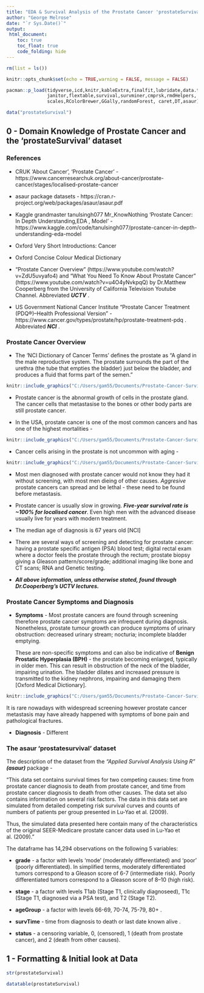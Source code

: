 ```yaml
---
title: "EDA & Survival Analysis of the Prostate Cancer 'prostateSurvival' Dataset"
author: "George Melrose"
date: "`r Sys.Date()`"
output: 
 html_document:
    toc: true
    toc_float: true
    code_folding: hide
---
```


```r
rm(list = ls())

knitr::opts_chunk$set(echo = TRUE,warning = FALSE, message = FALSE)

pacman::p_load(tidyverse,icd,knitr,kableExtra,finalfit,lubridate,data.table,
               janitor,flextable,survival,survminer,cmprsk,rmdHelpers, ggrepel,
               scales,RColorBrewer,GGally,randomForest, caret,DT,asaur)

data("prostateSurvival")

```

## 0 - Domain Knowledge of Prostate Cancer and the 'prostateSurvival' dataset

### References 

* CRUK 'About Cancer', 'Prostate Cancer' - https://www.cancerresearchuk.org/about-cancer/prostate-cancer/stages/localised-prostate-cancer

* asaur package datasets - https://cran.r-project.org/web/packages/asaur/asaur.pdf

* Kaggle grandmaster tanulsingh077
Mr_KnowNothing 'Prostate Cancer: In Depth Understanding,EDA , Model' - https://www.kaggle.com/code/tanulsingh077/prostate-cancer-in-depth-understanding-eda-model

* Oxford Very Short Introductions: Cancer

* Oxford Concise Colour Medical Dictionary 

* "Prostate Cancer Overview" (https://www.youtube.com/watch?v=ZdU5uvyafo4) and "What You Need To Know About Prostate Cancer" (https://www.youtube.com/watch?v=u4O4yNvkpqQ)  by Dr.Matthew Cooperberg from the University of California Television Youtube Channel. Abbreviated ***UCTV*** . 

* US Government National Cancer Institute "Prostate Cancer Treatment (PDQ®)–Health Professional Version" - https://www.cancer.gov/types/prostate/hp/prostate-treatment-pdq . Abbreviated ***NCI*** .

### Prostate Cancer Overview

* The 'NCI Dictionary of Cancer Terms' defines the prostate as "A gland in the male reproductive system. The prostate surrounds the part of the urethra (the tube that empties the bladder) just below the bladder, and produces a fluid that forms part of the semen."

```r
knitr::include_graphics("C:/Users/gam55/Documents/Prostate-Cancer-Survival-Analysis/prostate_cross_section.jpg")
```




* Prostate cancer is the abnormal growth of cells in the prostate gland. The cancer cells that metastasise to the bones or other body parts are still prostate cancer.

* In the USA, prostate cancer is one of the most common cancers and has one of the highest mortalities - 

```r
knitr::include_graphics("C:/Users/gam55/Documents/Prostate-Cancer-Survival-Analysis/prostate_cancer_2022.png")
```


* Cancer cells arising in the prostate is not uncommon with aging - 

```r
knitr::include_graphics("C:/Users/gam55/Documents/Prostate-Cancer-Survival-Analysis/prostate_cancer_cells_w_age.png")
```

* Most men diagnosed with prostate cancer would not know they had it without screening, with most men dieing of other causes. *Aggresive* prostate cancers can spread and be lethal - these need to be found before metastasis. 

* Prostate cancer is usually slow in growing. ***Five-year survival rate is ~100% for localised cancer***. Even high men with the advanced disease usually live for years with modern treatment. 

* The median age of diagnosis is 67 years old [NCI]

* There are several ways of screening and detecting for prostate cancer: having a prostate specific antigen (PSA) blood test; digital rectal exam where a doctor feels the prostate through the rectum; prostate biopsy giving a Gleason pattern/score/grade; additional imaging like bone and CT scans; RNA and Genetic testing. 

* ***All above information, unless otherwise stated, found through Dr.Cooperberg's UCTV lectures.***

### Prostate Cancer Symptoms and Diagnosis

* **Symptoms** - Most prostate cancers are found through screening therefore prostate cancer symptoms are infrequent during diagnosis. Nonetheless, prostate tumour growth can produce symptoms of urinary obstruction: decreased urinary stream; nocturia; incomplete bladder emptying. 

  These are non-specific symptoms and can also be indicative of **Benign Prostatic Hyperplasia (BPH)** - the prostate becoming enlarged, typically in older men. This can result in obstruction of the neck of the bladder, impairing urination. The bladder dilates and increased pressure is transmitted to the kidney nephrons, impairing and damaging them [Oxford Medical Dictionary].   
  
```r
knitr::include_graphics("C:/Users/gam55/Documents/Prostate-Cancer-Survival-Analysis/bph_image.jpg")
```  

  It is rare nowadays with widespread screening however prostate cancer metastasis may have already happened with symptoms of bone pain and pathological fractures.



* **Diagnosis** - Different 


### The asaur 'prostatesurvival' dataset

The description of the dataset from the *"Applied Survival Analysis Using R"* ***(asaur)*** package - 

"This data set contains survival times for two competing causes: time from prostate cancer diagnosis to death from prostate cancer, and time from prostate cancer diagnosis to death from other causes. 
The data set also contains information on several risk factors. The data in this data set are simulated from detailed competing risk survival curves and counts of numbers of patients per group presented in Lu-Yao et al. (2009). 

Thus, the simulated data presented here contain many of the characteristics of the original SEER-Medicare prostate cancer data used in Lu-Yao et al. (2009)."

The dataframe has 14,294 observations on the following 5 variables:

* **grade** - a factor with levels 'mode' (moderately differentiated) and 'poor' (poorly differentiated). In simplified terms, moderately differentiated tumors correspond to a Gleason score of 6-7 (intermediate risk). Poorly differentiated tumors  correspond to a Gleason score of 8–10 (high risk).

* **stage** - a factor with levels T1ab (Stage T1, clinically diagnoseed), T1c (Stage T1, diagnosed via a PSA test), and T2 (Stage T2).

* **ageGroup** - a factor with levels 66-69, 70-74, 75-79, 80+ .

* **survTime** - time from diagnosis to death or last date known alive
.
* **status** - a censoring variable, 0, (censored), 1 (death from prostate cancer), and 2 (death from other causes).











## 1 - Formatting & Initial look at Data


```r
str(prostateSurvival)

datatable(prostateSurvival)
```

